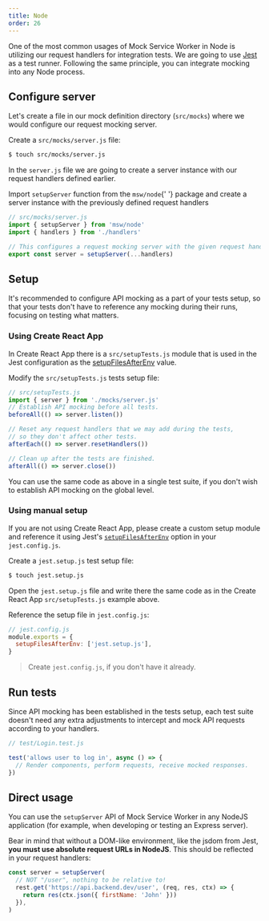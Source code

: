 ```yaml
---
title: Node
order: 26
---
```


One of the most common usages of Mock Service Worker in Node is utilizing our request handlers for integration tests. We are going to use [Jest](https://jestjs.io/) as a test runner. Following the same principle, you can integrate mocking into any Node process.

## Configure server

Let's create a file in our mock definition directory (`src/mocks`) where we would configure our request mocking server.

<Action>
  Create a <code>src/mocks/server.js</code> file:
</Action>

```bash
$ touch src/mocks/server.js
```

In the `server.js` file we are going to create a server instance with our request handlers defined earlier.

<Action>
  Import <code>setupServer</code> function from the <code>msw/node</code>{' '}
  package and create a server instance with the previously defined request
  handlers
</Action>

```js showLineNumbers focusedLines=2,7-8
// src/mocks/server.js
import { setupServer } from 'msw/node'
import { handlers } from './handlers'

// This configures a request mocking server with the given request handlers.
export const server = setupServer(...handlers)
```

## Setup

It's recommended to configure API mocking as a part of your tests setup, so that your tests don't have to reference any mocking during their runs, focusing on testing what matters.

### Using Create React App

In Create React App there is a `src/setupTests.js` module that is used in the Jest configuration as the [setupFilesAfterEnv](https://jestjs.io/docs/en/configuration.html#setupfilesafterenv-array) value.

<Action>
  Modify the <code>src/setupTests.js</code> tests setup file:
</Action>

```js showLineNumbers
// src/setupTests.js
import { server } from './mocks/server.js'
// Establish API mocking before all tests.
beforeAll(() => server.listen())

// Reset any request handlers that we may add during the tests,
// so they don't affect other tests.
afterEach(() => server.resetHandlers())

// Clean up after the tests are finished.
afterAll(() => server.close())
```

<Hint>
  You can use the same code as above in a single test suite, if you don't wish
  to establish API mocking on the global level.
</Hint>

### Using manual setup

If you are not using Create React App, please create a custom setup module and reference it using Jest's [`setupFilesAfterEnv`](https://jestjs.io/docs/en/configuration#setupfilesafterenv-array) option in your `jest.config.js`.

<Action>
  Create a <code>jest.setup.js</code> test setup file:
</Action>

```bash
$ touch jest.setup.js
```

Open the `jest.setup.js` file and write there the same code as in the Create React App `src/setupTests.js` example above.

<Action>
  Reference the setup file in <code>jest.config.js</code>:
</Action>

```js
// jest.config.js
module.exports = {
  setupFilesAfterEnv: ['jest.setup.js'],
}
```

> Create `jest.config.js`, if you don't have it already.

## Run tests

Since API mocking has been established in the tests setup, each test suite doesn't need any extra adjustments to intercept and mock API requests according to your handlers.

```js showLineNumbers
// test/Login.test.js

test('allows user to log in', async () => {
  // Render components, perform requests, receive mocked responses.
})
```

## Direct usage

You can use the `setupServer` API of Mock Service Worker in any NodeJS application (for example, when developing or testing an Express server).

Bear in mind that without a DOM-like environment, like the jsdom from Jest, **you must use absolute request URLs in NodeJS**. This should be reflected in your request handlers:

```js showLineNumbers focusedLines=2
const server = setupServer(
  // NOT "/user", nothing to be relative to!
  rest.get('https://api.backend.dev/user', (req, res, ctx) => {
    return res(ctx.json({ firstName: 'John' }))
  }),
)
```

